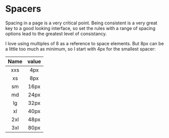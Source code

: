 <Meta title="Settings/Spacers" />

# Spacers

Spacing in a page is a very critical point. Being consistent is a very great key to a good looking interface, so set the rules with a range of spacing options lead to the greatest level of consistancy.

I love using multiples of 8 as a reference to space elements. But 8px can be a little too much as minimum, so I start with 4px for the smallest spacer:

| Name    | value |
| :------:|:-----:|
| xxs     | 4px   |
| xs      | 8px   |
| sm      | 16px  |
| md      | 24px  |
| lg      | 32px  |
| xl      | 40px  |
| 2xl     | 48px  |
| 3xl     | 80px  |

